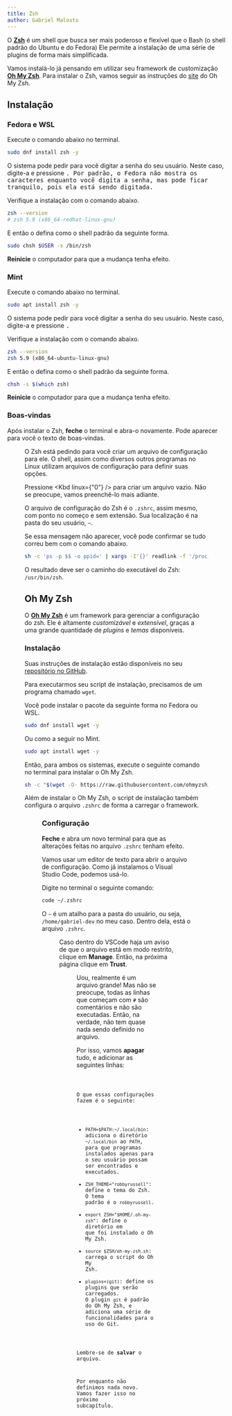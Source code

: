 ```yaml
---
title: Zsh
author: Gabriel Malosto
---
```





O [**Zsh**](https://www.zsh.org/) é um shell que busca ser mais poderoso e flexível que o Bash (o shell padrão do Ubuntu e do Fedora)
Ele permite a instalação de uma série de plugins de forma mais simplificada.

Vamos instalá-lo já pensando em utilizar seu framework de customização [**Oh My Zsh**](https://github.com/ohmyzsh/ohmyzsh).
Para instalar o Zsh, vamos seguir as instruções do [site](https://github.com/ohmyzsh/ohmyzsh/wiki/Installing-ZSH) do Oh My Zsh.

## Instalação

### Fedora e WSL

Execute o comando abaixo no terminal.

```bash title="Fedora ou WSL" frame="terminal"
sudo dnf install zsh -y
```

O sistema pode pedir para você digitar a senha do seu usuário.
Neste caso, digite-a e pressione <Kbd linux="Enter" />.
Por padrão, o Fedora não mostra os caracteres enquanto você digita a senha, mas pode ficar tranquilo, pois ela está sendo digitada.

Verifique a instalação com o comando abaixo.

```bash title="Fedora ou WSL" frame="terminal"
zsh --version
# zsh 5.9 (x86_64-redhat-linux-gnu)
```

E então o defina como o shell padrão da seguinte forma.

```bash title="Fedora ou WSL" frame="terminal"
sudo chsh $USER -s /bin/zsh
```

**Reinicie** o computador para que a mudança tenha efeito.

### Mint

Execute o comando abaixo no terminal.

```bash title="Mint" frame="terminal"
sudo apt install zsh -y
```

O sistema pode pedir para você digitar a senha do seu usuário.
Neste caso, digite-a e pressione <Kbd linux="Enter" />.

Verifique a instalação com o comando abaixo.

```bash title="Mint" frame="terminal"
zsh --version
zsh 5.9 (x86_64-ubuntu-linux-gnu)
```

E então o defina como o shell padrão da seguinte forma.

```bash title="Mint" frame="terminal"
chsh -s $(which zsh)
```

**Reinicie** o computador para que a mudança tenha efeito.

### Boas-vindas

Após instalar o Zsh, **feche** o terminal e abra-o novamente.
Pode aparecer para você o texto de boas-vindas.

<Figure
  caption="Texto de boas-vindas do Zsh no Windows Terminal rodando o Fedora."
  images={[
    {
      src: welcome,
      alt: `Terminal do Fedora WSL com texto de boas-vindas do Zsh. São apresentadas quatro opções de configuração em inglês: (q) sair sem criar o arquivo de configuração, (0) criar um arquivo de configuração vazio, (1) continuar para o menu e (2) criar um arquivo com as configurações recomendadas.`,
    },
  ]}
/>

O Zsh está pedindo para você criar um arquivo de configuração para ele.
O shell, assim como diversos outros programas no Linux utilizam arquivos de configuração para definir suas opções.

Pressione <Kbd linux={"0"} /> para criar um arquivo vazio.
Não se preocupe, vamos preenchê-lo mais adiante.

O arquivo de configuração do Zsh é o `.zshrc`, assim mesmo, com ponto no começo e sem extensão.
Sua localização é na pasta do seu usuário, `~`.

Se essa mensagem não aparecer, você pode confirmar se tudo correu bem com o comando abaixo.

```bash title="Fedora, WSL ou Mint" frame="terminal"
sh -c 'ps -p $$ -o ppid=' | xargs -I'{}' readlink -f '/proc/{}/exe'
```

O resultado deve ser o caminho do executável do Zsh: `/usr/bin/zsh`.

## Oh My Zsh

O [**Oh My Zsh**](https://github.com/ohmyzsh/ohmyzsh?tab=coc-ov-file) é um framework para gerenciar a configuração do zsh.
Ele é altamente _customizável_ e _extensível_, graças a uma grande quantidade de _plugins_ e _temas_ disponíveis.

### Instalação

Suas instruções de instalação estão disponíveis no seu [repositório no GitHub](https://github.com/ohmyzsh/ohmyzsh?tab=readme-ov-file#basic-installation).

Para executarmos seu script de instalação, precisamos de um programa chamado `wget`.

Você pode instalar o pacote da seguinte forma no Fedora ou WSL.

```zsh title="Fedora ou WSL" frame="terminal"
sudo dnf install wget -y
```

Ou como a seguir no Mint.

```zsh title="Mint" frame="terminal"
sudo apt install wget -y
```

Então, para ambos os sistemas, execute o seguinte comando no terminal para instalar o Oh My Zsh.

```zsh
sh -c "$(wget -O- https://raw.githubusercontent.com/ohmyzsh/ohmyzsh/master/tools/install.sh)"
```

Além de instalar o Oh My Zsh, o script de instalação também configura o arquivo `.zshrc` de forma a carregar o framework.

<Figure
  caption="Script de instalação do Oh My Zsh sendo executado no Fedora WSL."
  images={[
    {
      src: installOmz,
      alt: `Terminal do Fedora WSL, em que se executa o script de instalação do Oh My Zsh.`,
    },
  ]}
/>

### Configuração

**Feche** e abra um novo terminal para que as alterações feitas no arquivo `.zshrc` tenham efeito.

Vamos usar um editor de texto para abrir o arquivo de configuração.
Como já instalamos o Visual Studio Code, podemos usá-lo.

Digite no terminal o seguinte comando:

```zsh title="Fedora, WSL ou Mint" frame="terminal"
code ~/.zshrc
```

O `~` é um atalho para a pasta do usuário, ou seja, `/home/gabriel-dev` no meu caso.
Dentro dela, está o arquivo `.zshrc`.

<Figure
  caption="Abrindo o arquivo de configuração do Zsh no Visual Studio Code."
  images={[
    {
      src: zshCodeInitial,
      alt: `Arquivo de configuração do Zsh exibido no VSCode, com o aviso de arquivo modo restrito.`,
    },
  ]}
/>

Caso dentro do VSCode haja um aviso de que o arquivo está em modo restrito, clique em **Manage**.
Então, na próxima página clique em **Trust**.

<Figure
  caption="Permitindo confiar no arquivo de configuração do Zsh no VSCode."
  images={[
    {
      src: trustCode,
      alt: `Tela de autorização para confiar no arquivo de configuração do Zsh no VSCode.`,
    },
  ]}
/>

Uou, realmente é um arquivo grande!
Mas não se preocupe, todas as linhas que começam com `#` são comentários e não são executadas.
Então, na verdade, não tem quase nada sendo definido no arquivo.

Por isso, vamos **apagar** tudo, e adicionar as seguintes linhas:

<Code code={settings} lang="zsh" title="~/.zshrc" frame="code" />

O que essas configurações fazem é o seguinte:

- `PATH=$PATH:~/.local/bin`: adiciona o diretório `~/.local/bin` ao `PATH`, para que programas instalados apenas para o seu usuário possam ser encontrados e executados.
- `ZSH_THEME="robbyrussell"`: define o tema do Zsh. O tema padrão é o `robbyrussell`.
- `export ZSH="$HOME/.oh-my-zsh"`: define o diretório em que foi instalado o Oh My Zsh.
- `source $ZSH/oh-my-zsh.sh`: carrega o script do Oh My Zsh.
- `plugins=(git)`: define os plugins que serão carregados. O plugin `git` é padrão do Oh My Zsh, e adiciona uma série de funcionalidades para o uso do Git.

Lembre-se de **salvar** o arquivo.

Por enquanto não definimos nada novo.
Vamos fazer isso no próximo subcapítulo.
